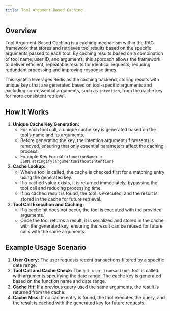 ```yaml
---
title: Tool Argument-Based Caching
---
```


## Overview
Tool Argument-Based Caching is a caching mechanism within the RAG framework that stores and retrieves tool results based on the specific arguments passed to each tool. By caching results based on a combination of tool name, user ID, and arguments, this approach allows the framework to deliver efficient, repeatable results for identical requests, reducing redundant processing and improving response times.

This system leverages Redis as the caching backend, storing results with unique keys that are generated based on tool-specific arguments and excluding non-essential arguments, such as `intention`, from the cache key for more consistent retrieval.

## How It Works

1. **Unique Cache Key Generation:**
   - For each tool call, a unique cache key is generated based on the tool’s name and its arguments.
   - Before generating the key, the intention argument (if present) is removed, ensuring that only essential parameters affect the caching process.
   - Example Key Format: `<functionName> + JSON.stringify(argumentsWithoutIntention)`
2. **Cache Lookup:**
   - When a tool is called, the cache is checked first for a matching entry using the generated key.
   - If a cached value exists, it is returned immediately, bypassing the tool call and reducing processing time.
   - If no cached result is found, the tool is executed, and the result is stored in the cache for future retrieval.
3. **Tool Call Execution and Caching:**
   - If a cache hit does not occur, the tool is executed with the provided arguments.
   - Once the tool returns a result, it is serialized and stored in the cache with the generated key, ensuring the result can be reused for future calls with the same arguments.


## Example Usage Scenario
1.	**User Query:** The user requests recent transactions filtered by a specific date range.
2.	**Tool Call and Cache Check:**  The `get_user_transactions` tool is called with arguments specifying the date range. The cache key is generated based on the function name and date range.
3.	**Cache Hit:** If a previous query used the same arguments, the result is returned from the cache.
4.	**Cache Miss:** If no cache entry is found, the tool executes the query, and the result is cached with the generated key for future requests.
